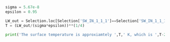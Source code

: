 

```python
sigma = 5.67e-8
epsilon = 0.95

LW_out = Selection.loc[Selection['SW_IN_1_1_1']==Selection['SW_IN_1_1_1'].max(),'LW_OUT_1_1_1'].values[0]
T = (LW_out/(sigma*epsilon))**(1/4)

print('The surface temperature is approxiamtely ',T,' K, which is ',T-273.15,' C (listing only one is fine as long as UNITS are correct)')
```
